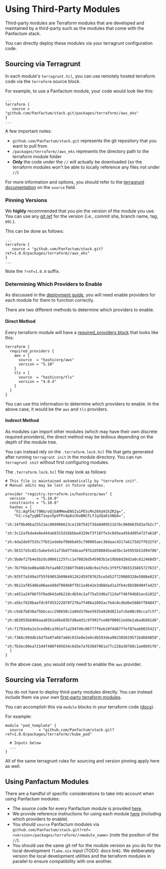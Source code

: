# Using Third-Party Modules

Third-party modules are Terraform modules that are developed and maintained by a third-party such as the modules
that come with the Panfactum stack.

You can directly deploy these modules via your terragrunt configuration code.

## Sourcing via Terragrunt

In each module's `terragrunt.hcl`, you can use remotely hosted terraform code via the `terraform` source block.

For example, to use a Panfactum module, your code would look like this:

```hcl
...
terraform {
   source = "github.com/Panfactum/stack.git/packages/terraform//aws_eks"
}
...
```

A few important notes:

- `github.com/Panfactum/stack.git` represents the git repository that you want to pull from
- `/packages/terraform//aws_eks` represents the directory path to the terraform module folder
- **Only** the code under the `//` will actually be downloaded (so the terraform modules won't be able to locally reference any files not under `//`)

For more information and options, you should refer to the [terragrunt documentation](https://terragrunt.gruntwork.io/docs/reference/config-blocks-and-attributes/#terraform)
on the `source` field.

### Pinning Versions

We **highly** recommended that you pin the version of the module you use. You can use any [git ref](https://git-scm.com/book/en/v2/Git-Internals-Git-References)
for the version (i.e., commit sha, branch name, tag, etc.).

This can be done as follows:

```hcl
...
terraform {
   source = "github.com/Panfactum/stack.git?ref=1.0.0/packages/terraform//aws_eks"
}
...
```

Note the `?ref=1.0.0` suffix.

### Determining Which Providers to Enable

As discussed in the [deployment guide](./deploying-modules), you will need enable providers for each module for them to function
correctly.

There are two different methods to determine which providers to enable.

#### Direct Method

Every terraform module will have a [required_providers block](https://developer.hashicorp.com/terraform/language/providers/requirements) that looks like this:

```hcl
terraform {
  required_providers {
    aws = {
      source  = "hashicorp/aws"
      version = "5.10"
    }
    tls = {
      source  = "hashicorp/tls"
      version = "4.0.4"
    }
  }
}
```

You can use this information to determine which providers to enable. In the above case, it would be the `aws` and `tls` providers.

#### Indirect Method

As modules can import other modules (which may have their own discrete required providers), the direct method may be tedious depending
on the depth of the module tree.

You can instead rely on the `.terraform.lock.hcl` file that gets generated after running `terragrunt init` in the module directory.
You can run `terragrunt init` without first configuring modules.

The `.terraform.lock.hcl` file may look as follows:

```hcl
# This file is maintained automatically by "terraform init".
# Manual edits may be lost in future updates.

provider "registry.terraform.io/hashicorp/aws" {
  version     = "5.10.0"
  constraints = "5.10.0"
  hashes = [
    "h1:AgF54/79Nb/oQjbAMMewENSIa1PEScMn20Xa91hZR2g=",
    "h1:csg7yqBE71epsXpVFPn4p8sCKoBNCFLfJq3Qa61XNQ4=",
    "zh:24f8b40ba25521ec809906623ce1387542f3da848952167bc960663583a7b2c7",
    "zh:3c12afbda4e8ed44ab8315d16bbba4329ef3f18ffe3c0d5ea456dd05472fa610",
    "zh:4da2de97535c7fb51ede8ef9b6bd45c790005aec36daac4317a6175d2ff632fd",
    "zh:5631fd3c02c5abe5e51a73bd77ddeaaf97b2d508845ea03bc1e5955b52d94706",
    "zh:5bdef27b4e5b2dcd0661125fcc1e70826d545903b1e19bb8d28d2a0c812468d5",
    "zh:7b7f6b3e00ad4b7bfaa9872388f7b8014d8c9a1fe5c3f9f57865535865727633",
    "zh:935f7a599a3f55f69052b096491262d59787625ce5d52f729080328e5088e823",
    "zh:9b12af85486a96aedd8d7984b0ff811a4b42e3d88dad1a3fb4c0b580d04fa425",
    "zh:a451a24f6675f8ad643a9b218cdb54c2af75a53d6a712daff46f64b81ec61032",
    "zh:a5bcf820baefdc9f455222878f276a7f406a1092ac7b4c0cdbd6e588bff84847",
    "zh:c9ab7b838a75bbcacc298658c1a04d1f0ee5935a928d821afcbe08c98cca7c5f",
    "zh:d83855b6d66aaa03b1e66e03b7d0a4d1c9f992fce06f00011edde2a6ad6d91d6",
    "zh:f1793e9a1e3ced98ca301ef1a294f46c06f77f6eb10f4d67ffef87ea60835421",
    "zh:f366c99ddb16d75e07a687a60c015e8e2e0cdb593dea902385629571bd604859",
    "zh:fb3ec60ea72144f480f495634c6d3e7a7638d7061a77c228a30768c1ae0b91f6",
  ]
}
```

In the above case, you would only need to enable the `aws` provider.


## Sourcing via Terraform

You do not have to deploy third-party modules directly. You can instead include them via your own [first-party
terraform modules](./first-party-modules).

You can accomplish this via `module` blocks in your terraform code ([docs](https://developer.hashicorp.com/terraform/language/modules/sources)).

For example:

```hcl
module "pod_template" {
  source       = "github.com/Panfactum/stack.git?ref=1.0.0/packages/terraform//kube_pod"

  # Inputs below
  ...
}
```

All of the same terragrunt rules for sourcing and version pinning apply here as well.


## Using Panfactum Modules

There are a handful of specific considerations to take into account when using Panfactum modules:

- The source code for every Panfactum module is provided [here](https://github.com/Panfactum/stack/tree/main/packages/terraform).
- We provide reference instructions for using each module [here](../../reference/terraform-modules/overview) (including which providers to enable).
- You should `source` Panfactum modules via `github.com/Panfactum/stack.git?ref=<version>/packages/terraform//<module_name>` (note the position of the `//`).
- You should use the same git ref for the module version as you do for the local development `flake.nix` input (TODO: docs link). We deliberately version the local
development utilities and the terraform modules in parallel to ensure compatibility with one another.
